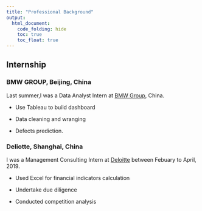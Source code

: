 ```yaml
---
title: "Professional Background"
output:
  html_document:
    code_folding: hide
    toc: true
    toc_float: true
---
```


## Internship

### BMW GROUP, Beijing, China

Last summer,I was a Data Analyst Intern at [BMW Group](https://www.bmw.com.cn/zh/index.html), China.

* Use Tableau to build dashboard

* Data cleaning and wranging

* Defects prediction.

### Deliotte, Shanghai, China
I was a Management Consulting Intern at [Deloitte](https://www2.deloitte.com/cn/zh.html) between Febuary to April, 2019. 

* Used Excel for financial indicators calculation

* Undertake due diligence

* Conducted competition analysis 